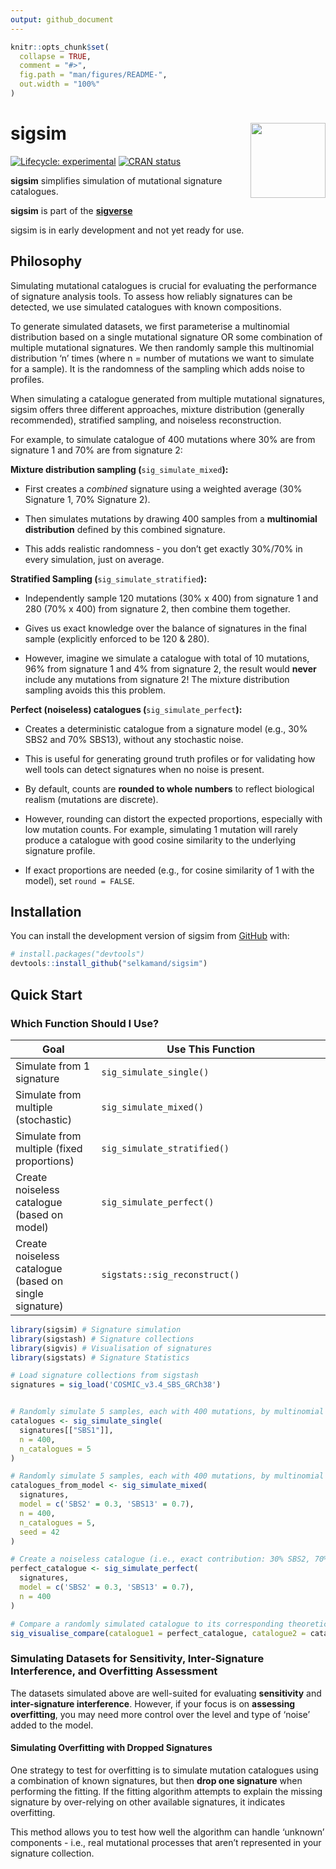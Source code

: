 ```yaml
---
output: github_document
---
```


<!-- README.md is generated from README.Rmd. Please edit that file -->

```r
knitr::opts_chunk$set(
  collapse = TRUE,
  comment = "#>",
  fig.path = "man/figures/README-",
  out.width = "100%"
)
```

# sigsim <img src="man/figures/sigsim_hex_96dpi.png" align="right" height="120"/>

<!-- badges: start -->

[![Lifecycle: experimental](https://img.shields.io/badge/lifecycle-experimental-orange.svg)](https://lifecycle.r-lib.org/articles/stages.html#experimental) [![CRAN status](https://www.r-pkg.org/badges/version/sigsim)](https://CRAN.R-project.org/package=sigsim)

<!-- badges: end -->

**sigsim** simplifies simulation of mutational signature catalogues.

**sigsim** is part of the [**sigverse**](https://github.com/selkamand/sigverse)

sigsim is in early development and not yet ready for use.

## Philosophy

Simulating mutational catalogues is crucial for evaluating the performance of signature analysis tools. To assess how reliably signatures can be detected, we use simulated catalogues with known compositions.

To generate simulated datasets, we first parameterise a multinomial distribution based on a single mutational signature OR some combination of multiple mutational signatures. We then randomly sample this multinomial distribution 'n' times (where n = number of mutations we want to simulate for a sample). It is the randomness of the sampling which adds noise to profiles.

When simulating a catalogue generated from multiple mutational signatures, sigsim offers three different approaches, mixture distribution (generally recommended), stratified sampling, and noiseless reconstruction.

For example, to simulate catalogue of 400 mutations where 30% are from signature 1 and 70% are from signature 2:

**Mixture distribution sampling (**`sig_simulate_mixed`**):**

-   First creates a *combined* signature using a weighted average (30% Signature 1, 70% Signature 2).

-   Then simulates mutations by drawing 400 samples from a **multinomial distribution** defined by this combined signature.

-   This adds realistic randomness - you don't get exactly 30%/70% in every simulation, just on average.

**Stratified Sampling (**`sig_simulate_stratified`**):**

-   Independently sample 120 mutations (30% x 400) from signature 1 and 280 (70% x 400) from signature 2, then combine them together.

-   Gives us exact knowledge over the balance of signatures in the final sample (explicitly enforced to be 120 & 280).

-   However, imagine we simulate a catalogue with total of 10 mutations, 96% from signature 1 and 4% from signature 2, the result would **never** include any mutations from signature 2! The mixture distribution sampling avoids this this problem. 

**Perfect (noiseless) catalogues (**`sig_simulate_perfect`**):**

-   Creates a deterministic catalogue from a signature model (e.g., 30% SBS2 and 70% SBS13), without any stochastic noise.

-   This is useful for generating ground truth profiles or for validating how well tools can detect signatures when no noise is present.

-   By default, counts are **rounded to whole numbers** to reflect biological realism (mutations are discrete). 

-   However, rounding can distort the expected proportions, especially with low mutation counts. For example, simulating 1 mutation will rarely produce  a catalogue with good cosine similarity to the underlying signature profile. 

-   If exact proportions are needed (e.g., for cosine similarity of 1 with the model), set `round = FALSE`.  


## Installation

You can install the development version of sigsim from [GitHub](https://github.com/) with:

``` r
# install.packages("devtools")
devtools::install_github("selkamand/sigsim")
```

## Quick Start

### Which Function Should I Use?

| Goal | Use This Function |
|--------------------|----------------------------------------------------|
| Simulate from 1 signature | `sig_simulate_single()` |
| Simulate from multiple (stochastic) | `sig_simulate_mixed()` |
| Simulate from multiple (fixed proportions) | `sig_simulate_stratified()` |
| Create noiseless catalogue (based on model) | `sig_simulate_perfect()` |
| Create noiseless catalogue (based on single signature) | `sigstats::sig_reconstruct()` |

```r
library(sigsim) # Signature simulation
library(sigstash) # Signature collections
library(sigvis) # Visualisation of signatures
library(sigstats) # Signature Statistics

# Load signature collections from sigstash
signatures = sig_load('COSMIC_v3.4_SBS_GRCh38')


# Randomly simulate 5 samples, each with 400 mutations, by multinomial random sampling of SBS1
catalogues <- sig_simulate_single(
  signatures[["SBS1"]], 
  n = 400, 
  n_catalogues = 5
)

# Randomly simulate 5 samples, each with 400 mutations, by multinomial random sampling of an underlying reconstructed signature containing 30% SBS1 and 70% SBS3
catalogues_from_model <- sig_simulate_mixed(
  signatures, 
  model = c('SBS2' = 0.3, 'SBS13' = 0.7), 
  n = 400, 
  n_catalogues = 5, 
  seed = 42
)

# Create a noiseless catalogue (i.e., exact contribution: 30% SBS2, 70% SBS13, total 400 mutations)
perfect_catalogue <- sig_simulate_perfect(
  signatures,
  model = c('SBS2' = 0.3, 'SBS13' = 0.7),
  n = 400
)

# Compare a randomly simulated catalogue to its corresponding theoretical (perfect) model
sig_visualise_compare(catalogue1 = perfect_catalogue, catalogue2 = catalogues_from_model[[1]], "count", names = c("Simulated", "Perfect"), title = "Simulated (coloured) vs theoretically perfect (black outline)", subtitle = "400 mutations: 30% SBS2 and 70% SBS13")
```

### Simulating Datasets for Sensitivity, Inter-Signature Interference, and Overfitting Assessment

The datasets simulated above are well-suited for evaluating **sensitivity** and **inter-signature interference**. However, if your focus is on **assessing overfitting**, you may need more control over the level and type of 'noise' added to the model.

#### Simulating Overfitting with Dropped Signatures

One strategy to test for overfitting is to simulate mutation catalogues using a combination of known signatures, but then **drop one signature** when performing the fitting. If the fitting algorithm attempts to explain the missing signature by over-relying on other available signatures, it indicates overfitting.

This method allows you to test how well the algorithm can handle 'unknown' components - i.e., real mutational processes that aren't represented in your signature collection.
